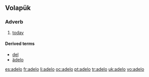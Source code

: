 ==Volapük==

===Adverb===
{{head|vo|adverb}}
# [[today]]

====Derived terms====
* [[del]]
* [[ädelo]]

[[es:adelo]]
[[fr:adelo]]
[[li:adelo]]
[[oc:adelo]]
[[pt:adelo]]
[[tr:adelo]]
[[uk:adelo]]
[[vo:adelo]]